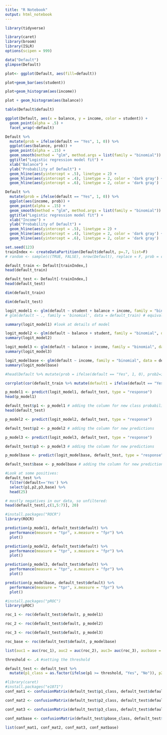 ```yaml
---
title: "R Notebook"
output: html_notebook
---
```


```r
library(tidyverse)
```

```r
library(caret)
library(broom)
library(ISLR)
options(scipen = 999)
```

```r
data("Default")
glimpse(Default)
```

```r
plot<- ggplot(Default, aes(fill=default))

plot+geom_bar(aes(student))
```

```r
plot+geom_histogram(aes(income))
```

```r
plot + geom_histogram(aes(balance))
```

```r
table(Default$default)
```

```r
ggplot(Default, aes(x = balance, y = income, color = student)) +
  geom_point(alpha = .5) + 
  facet_wrap(~default)
```

```r
Default %>%
  mutate(prob = ifelse(default == "Yes", 1, 0)) %>%
  ggplot(aes(balance, prob)) +
  geom_point(alpha = .15) +
  geom_smooth(method = "glm", method.args = list(family = "binomial")) +
  ggtitle("Logistic regression model fit") +
  xlab("Balance") +
  ylab("Probability of Default") +
  geom_hline(aes(yintercept = .5), linetype = 2) +
  geom_hline(aes(yintercept = .4), linetype = 2, color = 'dark gray') +
  geom_hline(aes(yintercept = .6), linetype = 2, color = 'dark gray') 
```

```r
Default %>%
  mutate(prob = ifelse(default == "Yes", 1, 0)) %>%
  ggplot(aes(income, prob)) +
  geom_point(alpha = .15) +
  geom_smooth(method = "glm", method.args = list(family = "binomial")) +
  ggtitle("Logistic regression model fit") +
  xlab("Income") +
  ylab("Probability of Default") +
  geom_hline(aes(yintercept = .5), linetype = 2) +
  geom_hline(aes(yintercept = .4), linetype = 2, color = 'dark gray') +
  geom_hline(aes(yintercept = .6), linetype = 2, color = 'dark gray') 
```

```r
set.seed(123)
trainIndex <- createDataPartition(Default$default, p=.7, list=F)
# random <- sample(c(TRUE, FALSE), nrow(Default), replace = F, prob = c(0.7,0.3))
```

```r
default_train <- Default[trainIndex,]
head(default_train)
```

```r
default_test <- Default[-trainIndex,]
head(default_test)
```

```r
dim(default_train)
```

```r
dim(default_test)
```

```r
logit_model1 <- glm(default ~ student + balance + income, family = "binomial", data = default_train) # building the model
# glm(default ~ ., family = 'binomial', data = default_train) # equivalent

summary(logit_model1) #look at details of model
```

```r
logit_model2 <- glm(default ~ balance + student, family = "binomial", data = default_train)
summary(logit_model2)
```

```r
logit_model3 <- glm(default ~ balance + income, family = "binomial", data = default_train)
summary(logit_model3)
```

```r
logit_modelbase <- glm(default ~ income, family = "binomial", data = default_train)
summary(logit_modelbase)
```


```r
#head(Default %>% mutate(prob = ifelse(default == "Yes", 1, 0), prob2=ifelse(student=="Yes", 1, 0)))

corrplot(cor(default_train %>% mutate(default1 = ifelse(default == "Yes", 1, 0), student1=ifelse(student=="Yes", 1, 0)) %>% subset(select=c("balance", "income", "default1", "student1"))), method=c("number"))
```

```r
p_model1 <- predict(logit_model1, default_test, type = "response")
head(p_model1)
```

```r
default_test$p1 <- p_model1 # adding the column for new class probability
head(default_test)
```

```r
p_model2 <- predict(logit_model2, default_test, type = "response")

default_test$p2 <- p_model2 # adding the column for new predictions
```

```r
p_model3 <- predict(logit_model3, default_test, type = "response")

default_test$p3 <- p_model3 # adding the column for new predictions
```

```r
p_modelbase <- predict(logit_modelbase, default_test, type = "response")

default_test$base <- p_modelbase # adding the column for new predictions
```

```r
#Look at some positives:
default_test %>%
  filter(default=='Yes') %>%
  select(p1,p2,p3,base) %>%
  head(25)
```

```r
# mostly negatives in our data, so unfiltered:
head(default_test[,c(1,5:7)], 20)
```

```r
#install.packages("ROCR")
library(ROCR)
```

```r
prediction(p_model1, default_test$default) %>%
  performance(measure = "tpr", x.measure = "fpr") %>%
  plot()
```

```r
prediction(p_model2, default_test$default) %>%
  performance(measure = "tpr", x.measure = "fpr") %>%
  plot()
```

```r
prediction(p_model3, default_test$default) %>%
  performance(measure = "tpr", x.measure = "fpr") %>%
  plot()
```

```r
prediction(p_modelbase, default_test$default) %>%
  performance(measure = "tpr", x.measure = "fpr") %>%
  plot()
```

```r
#install.packages("pROC")
library(pROC)
```

```r
roc_1 <- roc(default_test$default, p_model1)

roc_2 <- roc(default_test$default, p_model2)

roc_3 <- roc(default_test$default, p_model3)

roc_base <- roc(default_test$default, p_modelbase)

list(auc1 = auc(roc_1), auc2 = auc(roc_2), auc3= auc(roc_3), aucbase = auc(roc_base))
```

```r
threshold <- .4 #setting the threshold

default_test <- default_test %>% 
  mutate(p1_class = as.factor(ifelse(p1 >= threshold, "Yes", "No")), p2_class = as.factor(ifelse(p2 >= threshold, "Yes", "No")), p3_class = as.factor(ifelse(p3 >= threshold, "Yes", "No")), pbase_class = as.factor(ifelse(base >= threshold, "Yes", "No")))
```

```r
#library(caret)
#install.packages("e1071")
conf_mat1 <- confusionMatrix(default_test$p1_class, default_test$default, positive = 'Yes')

conf_mat2 <- confusionMatrix(default_test$p2_class, default_test$default, positive = 'Yes')

conf_mat3 <- confusionMatrix(default_test$p3_class, default_test$default, positive = 'Yes')

conf_matbase <- confusionMatrix(default_test$pbase_class, default_test$default, positive = 'Yes')
```

```r
list(conf_mat1, conf_mat2, conf_mat3, conf_matbase)
```

```r

```


